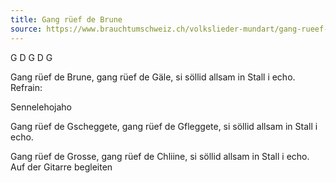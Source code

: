 ```yaml
---
title: Gang rüef de Brune
source: https://www.brauchtumschweiz.ch/volkslieder-mundart/gang-rueef-de-brune
---
```




G D G D G

Gang rüef de Brune, gang rüef de Gäle,
si söllid allsam in Stall i echo.
Refrain:

Sennelehojaho

Gang rüef de Gscheggete, gang rüef de Gfleggete,
si söllid allsam in Stall i echo.

Gang rüef de Grosse, gang rüef de Chliine,
si söllid allsam in Stall i echo.
Auf der Gitarre begleiten

